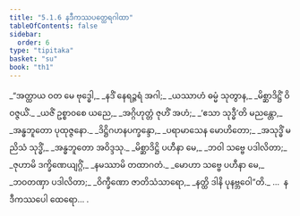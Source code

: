 ```yaml
---
title: "5.1.6 နဒီကဿပတ္ထေရဂါထာ"
tableOfContents: false
sidebar:
  order: 6
type: "tipitaka"
basket: "su"
book: "th1"
---
```



<DynamicBreadcrumb />

<Division number="340" book="th1" e="ch" v="19" p="277">

<Paragraph number="597" type="verses" book="th1">
_“အတ္ထာယ ဝတ မေ ဗုဒ္ဓေါ,_  
_နဒိံ နေရဉ္ဇရံ အဂါ;_  
_ယဿာဟံ ဓမ္မံ သုတွာန,_  
_မိစ္ဆာဒိဋ္ဌိံ ဝိဝဇ္ဇယိံ._  

</Paragraph>

</Division>
<Division number="341" book="th1" e="ch" v="19" p="277">

<Paragraph number="598" type="verses" book="th1">
_ယဇိံ ဥစ္စာဝစေ ယညေ,_  
_အဂ္ဂိဟုတ္တံ ဇုဟိံ အဟံ;_  
_‘ဧသာ သုဒ္ဓီ’တိ မညန္တော,_  
_အန္ဓဘူတော ပုထုဇ္ဇနော._  

</Paragraph>

</Division>
<Division number="342" book="th1" e="ch" v="19" p="277">

<Paragraph number="599" type="verses" book="th1">
_ဒိဋ္ဌိဂဟနပက္ခန္ဒော,_  
_ပရာမာသေန မောဟိတော;_  
_အသုဒ္ဓိံ မညိသံ သုဒ္ဓိံ,_  
_အန္ဓဘူတော အဝိဒ္ဒသု._  

</Paragraph>

</Division>
<Division number="343" book="th1" e="ch" v="19" p="277">

<Paragraph number="600" type="verses" book="th1">
_မိစ္ဆာဒိဋ္ဌိ ပဟီနာ မေ,_  
_ဘဝါ သဗ္ဗေ ပဒါလိတာ;_  
_ဇုဟာမိ ဒက္ခိဏေယျဂ္ဂိံ,_  
_နမဿာမိ တထာဂတံ._  

</Paragraph>

</Division>
<Division number="344" book="th1" e="ch" v="19" p="278">

<Paragraph number="601" type="verses" book="th1">
_မောဟာ သဗ္ဗေ ပဟီနာ မေ,_  
_ဘဝတဏှာ ပဒါလိတာ;_  
_ဝိက္ခီဏော ဇာတိသံသာရော,_  
_နတ္ထိ ဒါနိ ပုနဗ္ဘဝေါ”တိ._  


</Paragraph>
</Division>

<Paragraph number="602" type="center" book="th1">
…  နဒီကဿပေါ ထေရော… .
</Paragraph>